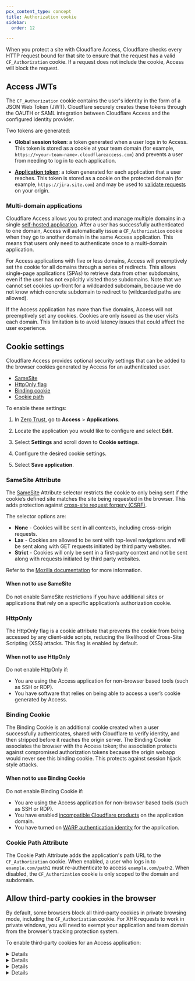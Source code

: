 ```yaml
---
pcx_content_type: concept
title: Authorization cookie
sidebar:
  order: 12

---
```



When you protect a site with Cloudflare Access, Cloudflare checks every HTTP request bound for that site to ensure that the request has a valid `CF_Authorization` cookie. If a request does not include the cookie, Access will block the request.

## Access JWTs

The `CF_Authorization` cookie contains the user's identity in the form of a JSON Web Token (JWT). Cloudflare securely creates these tokens through the OAUTH or SAML integration between Cloudflare Access and the configured identity provider.

Two tokens are generated:

* **Global session token**: a token generated when a user logs in to Access. This token is stored as a cookie at your <GlossaryTooltip term="team domain">team domain</GlossaryTooltip> (for example, `https://<your-team-name>.cloudflareaccess.com`) and prevents a user from needing to log in to each application.

* [**Application token**](/cloudflare-one/identity/authorization-cookie/application-token/): a token generated for each application that a user reaches. This token is stored as a cookie on the protected domain (for example, `https://jira.site.com`) and may be used to [validate requests](/cloudflare-one/identity/authorization-cookie/validating-json) on your origin.

### Multi-domain applications

Cloudflare Access allows you to protect and manage multiple domains in a single [self-hosted application](/cloudflare-one/applications/configure-apps/self-hosted-apps/). After a user has successfully authenticated to one domain, Access will automatically issue a `CF_Authorization` cookie when they go to another domain in the same Access application. This means that users only need to authenticate once to a multi-domain application.

For Access applications with five or less domains, Access will preemptively set the cookie for all domains through a series of redirects. This allows single-page applications (SPAs) to retrieve data from other subdomains, even if the user has not explicitly visited those subdomains. Note that we cannot set cookies up-front for a wildcarded subdomain, because we do not know which concrete subdomain to redirect to (wildcarded paths are allowed).

If the Access application has more than five domains, Access will not preemptively set any cookies. Cookies are only issued as the user visits each domain. This limitation is to avoid latency issues that could affect the user experience.

## Cookie settings

Cloudflare Access provides optional security settings that can be added to the browser cookies generated by Access for an authenticated user.

* [SameSite](#samesite-attribute)
* [HttpOnly flag](#httponly)
* [Binding cookie](#binding-cookie)
* [Cookie path](#cookie-path-attribute)

To enable these settings:

1. In [Zero Trust](https://one.dash.cloudflare.com), go to **Access** > **Applications**.

2. Locate the application you would like to configure and select **Edit**.

3. Select **Settings** and scroll down to **Cookie settings**.

4. Configure the desired cookie settings.

5. Select **Save application**.

### SameSite Attribute

The [SameSite](https://web.dev/samesite-cookies-explained/) Attribute selector restricts the cookie to only being sent if the cookie’s defined site matches the site being requested in the browser. This adds protection against [cross-site request forgery (CSRF)](https://en.wikipedia.org/wiki/Cross-site_request_forgery).

The selector options are:

* **None** - Cookies will be sent in all contexts, including cross-origin requests.
* **Lax** - Cookies are allowed to be sent with top-level navigations and will be sent along with GET requests initiated by third party websites.
* **Strict** - Cookies will only be sent in a first-party context and not be sent along with requests initiated by third party websites.

Refer to the [Mozilla documentation](https://developer.mozilla.org/en-US/docs/Web/HTTP/Headers/Set-Cookie/SameSite) for more information.

#### When not to use SameSite

Do not enable SameSite restrictions if you have additional sites or applications that rely on a specific application’s authorization cookie.

### HttpOnly

The HttpOnly flag is a cookie attribute that prevents the cookie from being accessed by any client-side scripts, reducing the likelihood of Cross-Site Scripting (XSS) attacks. This flag is enabled by default.

#### When not to use HttpOnly

Do not enable HttpOnly if:

* You are using the Access application for non-browser based tools (such as SSH or RDP).
* You have software that relies on being able to access a user’s cookie generated by Access.

### Binding Cookie

The Binding Cookie is an additional cookie created when a user successfully authenticates, shared with Cloudflare to verify identity, and then stripped before it reaches the origin server. The Binding Cookie associates the browser with the Access token; the association protects against compromised authorization tokens because the origin webapp would never see this binding cookie. This protects against session hijack style attacks.

#### When not to use Binding Cookie

Do not enable Binding Cookie if:

* You are using the Access application for non-browser based tools (such as SSH or RDP).
* You have enabled [incompatible Cloudflare products](/cloudflare-one/applications/configure-apps/self-hosted-apps/#product-compatibility) on the application domain.
* You have turned on [WARP authentication identity](/cloudflare-one/connections/connect-devices/warp/configure-warp/warp-sessions/) for the application.

### Cookie Path Attribute

The Cookie Path Attribute adds the application's path URL to the `CF_Authorization` cookie. When enabled, a user who logs in to `example.com/path1` must re-authenticate to access `example.com/path2`. When disabled, the `CF_Authorization` cookie is only scoped to the domain and subdomain.

## Allow third-party cookies in the browser

By default, some browsers block all third-party cookies in private browsing mode, including the `CF_Authorization` cookie. For XHR requests to work in private windows, you will need to exempt your application and <GlossaryTooltip term="team domain">team domain</GlossaryTooltip> from the browser's tracking protection system.

To enable third-party cookies for an Access application:


<Details header="Chrome">

1. Go to **Settings** > **Privacy and security** > **Cookies and other site data**.
2. Under **Sites that can always use cookies**, add the following URLs:
   * Hostname of your Access application (for example, `https://jira.site.com`)
   * `https://<your-team-name>.cloudflareaccess.com`


</Details>


<Details header="Safari">

1. Go to **Safari** > **Settings** > **Privacy**.
2. Deselect **Block all cookies**.


</Details>


<Details header="Firefox">

1. Go to **Settings** > **Privacy & Security**.
2. Scroll down to **Cookies and Site Data**.
3. Select **Manage Exceptions**.
4. Enter the URL of your Access application (for example, `https://jira.site.com`) and select **Allow**.
5. Enter `https://<your-team-name>.cloudflareaccess.com` and select **Allow**.
6. Select **Save Changes**.


</Details>


<Details header="Brave">

1. Go to `brave://settings/cookies`.
2. Under **Sites that can always use cookies**, add the following URLs:
   * Hostname of your Access application (for example, `https://jira.site.com`)
   * `https://<your-team-name>.cloudflareaccess.com`


</Details>
